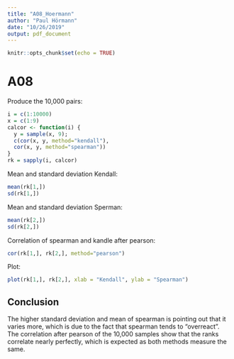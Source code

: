 ```yaml
---
title: "A08_Hoermann"
author: "Paul Hörmann"
date: "10/26/2019"
output: pdf_document
---
```


```r
knitr::opts_chunk$set(echo = TRUE)
```

# A08

Produce the 10,000 pairs:
```r
i = c(1:10000)
x = c(1:9)
calcor <- function(i) {
  y = sample(x, 9);
  c(cor(x, y, method="kendall"),
  cor(x, y, method="spearman"))
}
rk = sapply(i, calcor)
```
Mean and standard deviation Kendall:
```r
mean(rk[1,])
sd(rk[1,])
```
Mean and standard deviation Sperman:
```r
mean(rk[2,])
sd(rk[2,])
```
Correlation of spearman and kandle after pearson:
```r
cor(rk[1,], rk[2,], method="pearson")
```
Plot:
```r
plot(rk[1,], rk[2,], xlab = "Kendall", ylab = "Spearman")
```

## Conclusion
The higher standard deviation and mean of spearman is pointing out that it varies more, which is due to the fact that spearman tends to "overreact". The correlation after pearson of the 10,000 samples show that the ranks correlate nearly perfectly, which is expected as both methods measure the same.
